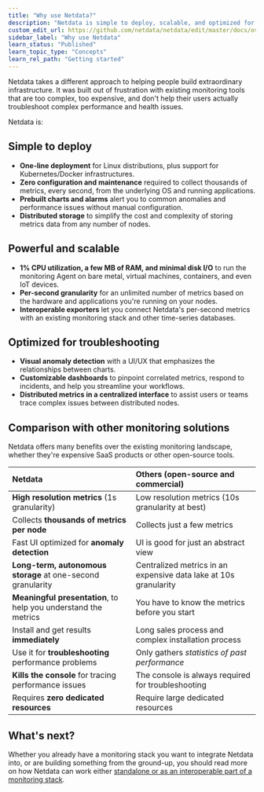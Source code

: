 ```yaml
---
title: "Why use Netdata?"
description: "Netdata is simple to deploy, scalable, and optimized for troubleshooting. Cut the complexity and expense out of your monitoring stack."
custom_edit_url: https://github.com/netdata/netdata/edit/master/docs/overview/why-netdata.md
sidebar_label: "Why use Netdata"
learn_status: "Published"
learn_topic_type: "Concepts"
learn_rel_path: "Getting started"
---
```



Netdata takes a different approach to helping people build extraordinary infrastructure. It was built out of frustration
with existing monitoring tools that are too complex, too expensive, and don't help their users actually troubleshoot
complex performance and health issues.

Netdata is:

## Simple to deploy

-   **One-line deployment** for Linux distributions, plus support for Kubernetes/Docker infrastructures.
-   **Zero configuration and maintenance** required to collect thousands of metrics, every second, from the underlying
    OS and running applications.
-   **Prebuilt charts and alarms** alert you to common anomalies and performance issues without manual configuration.
-   **Distributed storage** to simplify the cost and complexity of storing metrics data from any number of nodes.

## Powerful and scalable

-   **1% CPU utilization, a few MB of RAM, and minimal disk I/O** to run the monitoring Agent on bare metal, virtual
    machines, containers, and even IoT devices.
-   **Per-second granularity** for an unlimited number of metrics based on the hardware and applications you're running
    on your nodes.
-   **Interoperable exporters** let you connect Netdata's per-second metrics with an existing monitoring stack and other
    time-series databases.

## Optimized for troubleshooting

-   **Visual anomaly detection** with a UI/UX that emphasizes the relationships between charts.
-   **Customizable dashboards** to pinpoint correlated metrics, respond to incidents, and help you streamline your
    workflows.
-   **Distributed metrics in a centralized interface** to assist users or teams trace complex issues between distributed
    nodes.

## Comparison with other monitoring solutions

Netdata offers many benefits over the existing monitoring landscape, whether they're expensive SaaS products or other
open-source tools.

| Netdata                                                         | Others (open-source and commercial)                              |
| :-------------------------------------------------------------- | :--------------------------------------------------------------- |
| **High resolution metrics** (1s granularity)                    | Low resolution metrics (10s granularity at best)                 |
| Collects **thousands of metrics per node**                      | Collects just a few metrics                                      |
| Fast UI optimized for **anomaly detection**                     | UI is good for just an abstract view                             |
| **Long-term, autonomous storage** at one-second granularity     | Centralized metrics in an expensive data lake at 10s granularity |
| **Meaningful presentation**, to help you understand the metrics | You have to know the metrics before you start                    |
| Install and get results **immediately**                         | Long sales process and complex installation process              |
| Use it for **troubleshooting** performance problems             | Only gathers _statistics of past performance_                    |
| **Kills the console** for tracing performance issues            | The console is always required for troubleshooting               |
| Requires **zero dedicated resources**                           | Require large dedicated resources                                |

## What's next?

Whether you already have a monitoring stack you want to integrate Netdata into, or are building something from the
ground-up, you should read more on how Netdata can work either [standalone or as an interoperable part of a monitoring
stack](https://github.com/netdata/netdata/blob/master/docs/overview/netdata-monitoring-stack.md).


